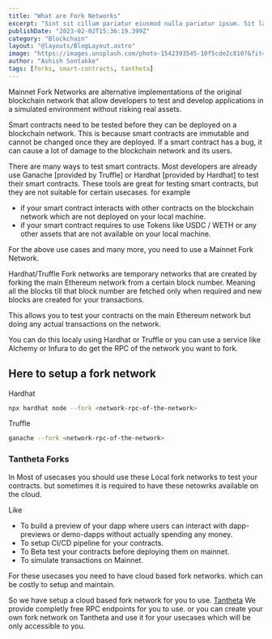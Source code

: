 ```yaml
---
title: "What are Fork Networks"
excerpt: "Sint sit cillum pariatur eiusmod nulla pariatur ipsum. Sit laborum anim qui mollit tempor pariatur nisi minim dolor. Aliquip et adipisicing sit sit fugiat"
publishDate: "2023-02-02T15:36:19.399Z"
category: "Blockchain"
layout: "@layouts/BlogLayout.astro"
image: "https://images.unsplash.com/photo-1542393545-10f5cde2c810?&fit=crop&w=430&h=240"
author: "Ashish Sontakke"
tags: [forks, smart-contracts, tantheta]
---
```


Mainnet Fork Networks are alternative implementations of the original blockchain network that allow developers to test and develop applications in a simulated environment without risking real assets.

Smart contracts need to be tested before they can be deployed on a blockchain network. This is because smart contracts are immutable and cannot be changed once they are deployed. 
If a smart contract has a bug, it can cause a lot of damage to the blockchain network and its users. 

There are many ways to test smart contracts. Most developers are already use Ganache [provided by Truffle] or Hardhat [provided by Hardhat] to test their smart contracts.
These tools are great for testing smart contracts, but they are not suitable for certain usecases.
for example
 - if your smart contract interacts with other contracts on the blockchain network which are not deployed on your local machine.
 - if your smart contract requires to use Tokens like USDC / WETH or any other assets that are not available on your local machine.

For the above use cases and many more, you need to use a Mainnet Fork Network.

Hardhat/Truffle Fork networks are temporary networks that are created by forking the main Ethereum network from a certain block number.
Meaning all the blocks till that block number are fetched only when required and new blocks are created for your transactions.

This allows you to test your contracts on the main Ethereum network but doing any actual transactions on the network.

You can do this localy using Hardhat or Truffle or you can use a service like Alchemy or Infura to do get the RPC of the network you want to fork.

## Here to setup a fork network

Hardhat

```bash
npx hardhat node --fork <network-rpc-of-the-network>
```

Truffle

```bash
ganache --fork <network-rpc-of-the-network>
```

### Tantheta Forks

In Most of usecases you should use these Local fork networks to test your contracts.
but sometimes it is required to have these netowrks available on the cloud.

Like 

- To build a preview of your dapp where users can interact with dapp-previews or demo-dapps without actually spending any money.
- To setup CI/CD pipeline for your contracts.
- To Beta test your contracts before deploying them on mainnet.
- To simulate transactions on Mainnet.

For these usecases you need to have cloud based fork networks. which can be costly to setup and maintain.

So we have setup a cloud based fork network for you to use. [Tantheta](https://tantheta.dev) 
We provide completly free RPC endpoints for you to use.
or you can create your own fork network on Tantheta and use it for your usecases which will be only accessible to you.

